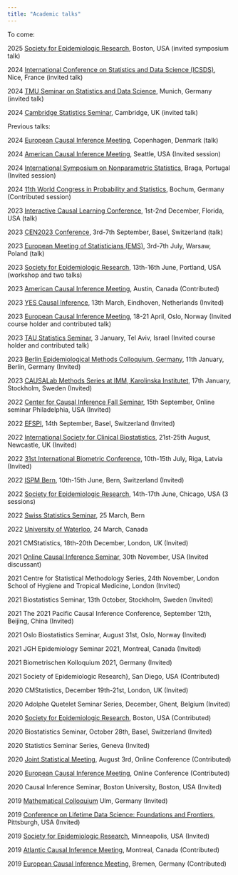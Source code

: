 ```yaml
---
title: "Academic talks"
---
```


To come: 

2025 [Society for Epidemiologic Research](https://epiresearch.org/), Boston, USA (invited symposium talk)


2024 [International Conference on Statistics and Data Science (ICSDS)](https://sites.google.com/view/ims-icsds2024/), Nice, France (invited talk)

2024 [TMU Seminar on Statistics and Data Science](https://www.math.cit.tum.de/en/math/research/colloquium-seminars/seminar-on-statistics-and-data-science/), Munich, Germany (invited talk)

2024 [Cambridge Statistics Seminar](https://www.statslab.cam.ac.uk/seminars), Cambridge, UK (invited talk)

Previous talks:

2024 [European Causal Inference Meeting](https://www.https://www.eurocim.org/), Copenhagen, Denmark (talk)


2024 [American Causal Inference Meeting](https://sci-info.org/annual-meeting/), Seattle, USA (Invited session)

2024 [International Symposium on Nonparametric Statistics](https://imstat.org/meetings-calendar/international-symposium-on-nonparametric-statistics-isnps-2024/), Braga, Portugal (Invited session)

2024 [11th World Congress in Probability and Statistics](https://www.bernoulli-ims-worldcongress2024.org/), Bochum, Germany (Contributed session)


2023 [Interactive Causal Learning Conference](http://interactivecausallearning.com/), 1st-2nd December, Florida, USA (talk)


2023 [CEN2023 Conference](https://cen2023.github.io/home/), 3rd-7th September, Basel, Switzerland (talk)


2023 [European Meeting of Statisticians (EMS)](https://ems2023.org//), 3rd-7th July, Warsaw, Poland (talk)


2023 [Society for Epidemiologic Research](https://epiresearch.org/annual-meeting/2023-meeting/), 13th-16th June, Portland, USA (workshop and two talks)


2023 [American Causal Inference Meeting](https://sci-info.org/annual-meeting/), Austin, Canada (Contributed)


2023 [YES Causal Inference](https://bemcolloquium.com/meetings-calendar/), 13th March, Eindhoven, Netherlands (Invited)

2023 [European Causal Inference Meeting](https://www.eurocim.org/program.html), 18-21 April, Oslo, Norway (Invited course holder and contributed talk)


2023 [TAU Statistics Seminar](https://sites.google.com/view/taustatseminar/home), 3 January, Tel Aviv, Israel (Invited course holder and contributed talk)

2023 [Berlin Epidemiological Methods Colloquium, Germany](https://www.ebpi.uzh.ch/en/aboutus/activities/ebpi-colloquia.html), 11th January, Berlin, Germany (Invited)

2023 [CAUSALab Methods Series at IMM, Karolinska Institutet](https://survey.ki.se/methodsseries), 17th January, Stockholm, Sweden (Invited)

2022 [Center for Causal Inference Fall Seminar](https://www.cceb.med.upenn.edu/cci), 15th September, Online seminar Philadelphia, USA (Invited)


2022 [EFSPI](https://www.efspi.org/EFSPI/Events/Annual_Regulatory_Statistics_Workshops/Next_Meeting/EFSPI/Events/Regulatory_Meetings/7th_EFSPI_Workshop_on_Reglatory_Statistics.aspx?hkey=e3b3c3ef-dd54-4d4a-9115-58833d4cd1e2), 14th September, Basel, Switzerland (Invited)


2022 [International Society for Clinical Biostatistics](https://www.iscb.info/scb-conference-2022/), 21st-25th August, Newcastle, UK (Invited)


2022 [31st International Biometric Conference](https://www.ibc2022.org/home), 10th-15th July, Riga, Latvia (Invited)


2022 [ISPM Bern](https://www.imsv.unibe.ch/research/talks/swiss_statistics_seminars_live/index_eng.html), 10th-15th June, Bern, Switzerland (Invited)

2022 [Society for Epidemiologic Research](https://epiresearch.org/annual-meeting/2022-meeting/), 14th-17th June, Chicago, USA (3 sessions)

2022 [Swiss Statistics Seminar](https://www.imsv.unibe.ch/research/talks/swiss_statistics_seminars_live/index_eng.html), 25 March, Bern 

2022 [University of Waterloo](https://uwaterloo.ca/statistics-and-actuarial-science/events), 24 March, Canada 

2021 CMStatistics, 18th-20th December, London, UK (Invited)

2021 [Online Causal Inference Seminar](https://sites.google.com/view/ocis/), 30th November, USA (Invited discussant) 

2021 Centre for Statistical Methodology Series, 24th November, London School of Hygiene and Tropical Medicine, London (Invited)

2021 Biostatistics Seminar, 13th October, Stockholm, Sweden (Invited)

2021 The 2021 Pacific Causal Inference Conference, September 12th, Beijing, China (Invited)

2021 Oslo Biostatistics Seminar, August 31st, Oslo, Norway (Invited)

2021 JGH Epidemiology Seminar 2021, Montreal, Canada (Invited)

2021 Biometrischen Kolloquium 2021, Germany (Invited)

2021 Society of Epidemiologic Research}, San Diego, USA (Contributed)

2020 CMStatistics, December 19th-21st, London, UK (Invited)

2020  Adolphe Quetelet Seminar Series, December, Ghent, Belgium (Invited)

2020 [Society for Epidemiologic Research](https://epiresearch.org/), Boston, USA (Contributed)

2020 Biostatistics Seminar, October 28th, Basel, Switzerland (Invited)

2020 Statistics Seminar Series, Geneva (Invited)

2020 [Joint Statistical Meeting](https://www.amstat.org/ASA/Meetings/Joint-Statistical-Meetings.aspx), August 3rd, Online Conference (Contributed)

2020 [European Causal Inference Meeting](https://www.eurocim2020.com/), Online Conference (Contributed)

2020 Causal Inference Seminar, Boston University, Boston, USA (Invited)

2019 [Mathematical Colloquium](https://www.uni-ulm.de/en/mawi/faculty/faculty/recurring-events/mathematical-colloquium/) Ulm, Germany (Invited)

2019 [Conference on Lifetime Data Science: Foundations and Frontiers](http://lids2019.pitt.edu/), Pittsburgh, USA (Invited)

2019 [Society for Epidemiologic Research](https://epiresearch.org/annual-meeting/2019-meeting/), Minneapolis, USA (Invited)

2019 [Atlantic Causal Inference Meeting](https://www.mcgill.ca/epi-biostat-occh/news-events/atlantic-causal-inference-conference-2019), Montreal, Canada (Contributed)

2019 [European Causal Inference Meeting](https://eurocim2019.bips.eu/home.html), Bremen, Germany (Contributed)


